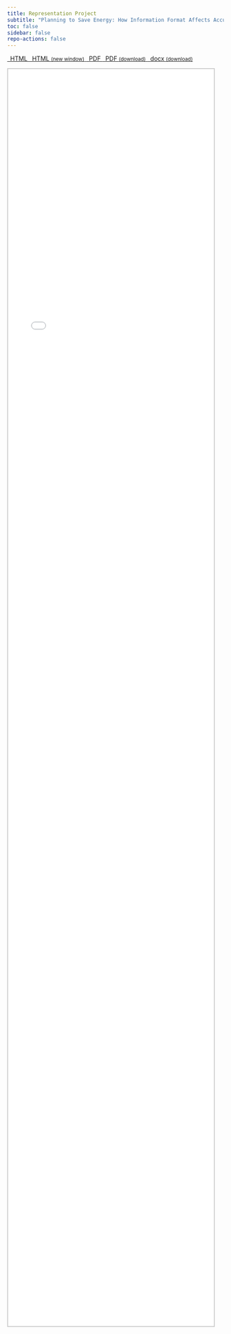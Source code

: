 ```yaml
---
title: Representation Project
subtitle: "Planning to Save Energy: How Information Format Affects Accuracy"
toc: false
sidebar: false
repo-actions: false
---
```


```{=html}
<p class="text-center">
  <a class="btn btn-success btn-sm mb-1" href="/manuscript/output/manuscript.html" target="manuscript">
  <i class="fa-solid fa-file-lines"></i> &ensp;HTML
  </a> 
  
  <a class="btn btn-success btn-sm mb-1" href="/manuscript/output/manuscript.html" target="_blank">
  <i class="fa-solid fa-arrow-up-right-from-square"></i>&ensp;HTML <small>(new window)</small>
  </a>

  <a class="btn btn-danger btn-sm mb-1" href="/manuscript/output/rep_study.pdf" target="manuscript">
  <i class="fa-solid fa-file-pdf"></i>&ensp;PDF
  </a> 
  
  <a class="btn btn-danger btn-sm mb-1" target="_blank" href="/manuscript/output/rep_study.pdf">
  <i class="fa-solid fa-file-arrow-down"></i>&ensp;PDF <small>(download)</small>
  </a>

  <a class="btn btn-warning btn-sm mb-1" target="_blank" href="/Manuscript/output/manuscript.docx">
  <iconify-icon inline="" icon="fa6-solid:file-arrow-down"></iconify-icon> &ensp;docx <small>(download)</small>
  </a>
  
  
</p>

<iframe src="/manuscript/output/manuscript.html" frameborder="0" style="overflow:hidden;height:75%;width:95%;border:2px solid #ccc;" height="75%" width="95%" name="manuscript"></iframe>
```